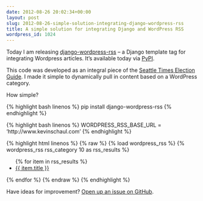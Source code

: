 ```yaml
---
date: 2012-08-26 20:02:34+00:00
layout: post
slug: 2012-08-26-simple-solution-integrating-django-wordpress-rss
title: A simple solution for integrating Django and WordPress RSS
wordpress_id: 1024
---
```


Today I am releasing [django-wordpress-rss](https://github.com/kevinschaul/django-wordpress-rss) – a Django template tag for integrating Wordpress articles. It's available today via [PyPI](http://pypi.python.org/pypi/django-wordpress-rss/0.1.0).

This code was developed as an integral piece of the [Seattle Times Election Guide](http://elections.seattletimes.com/). I made it simple to dynamically pull in content based on a WordPress category.

How simple?

{% highlight bash linenos %}
pip install django-wordpress-rss
{% endhighlight %}

    
{% highlight bash linenos %}
WORDPRESS_RSS_BASE_URL = 'http://www.kevinschaul.com'
{% endhighlight %}

    
{% highlight html linenos %}
{% raw %}
{% load wordpress_rss %}
{% wordpress_rss rss_category 10 as rss_results %}
<ul>{% for item in rss_results %}
    <li><a href="{{ item.href }}">{{ item.title }}</a></li>
</ul>
{% endfor %}
{% endraw %}
{% endhighlight %}

Have ideas for improvement? [Open up an issue on GitHub](https://github.com/kevinschaul/django-wordpress-rss/issues).

